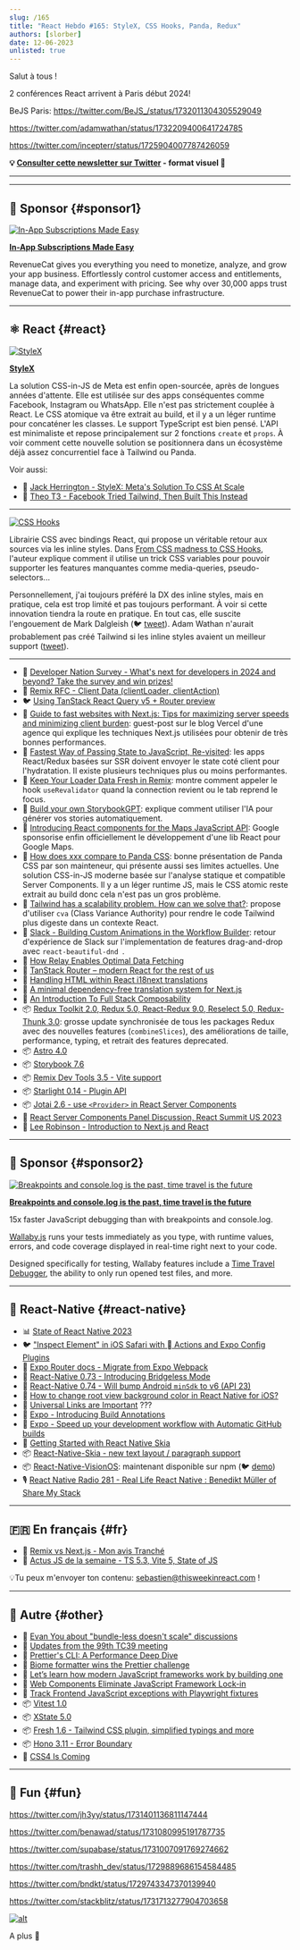 ```yaml
---
slug: /165
title: "React Hebdo #165: StyleX, CSS Hooks, Panda, Redux"
authors: [slorber]
date: 12-06-2023
unlisted: true
---
```


Salut à tous !

2 conférences React arrivent à Paris début 2024!

BeJS Paris: https://twitter.com/BeJS_/status/1732011304305529049

https://twitter.com/adamwathan/status/1732209400641724785

https://twitter.com/incepterr/status/1725904007787426059

<Todo />

<!-- truncate -->

**💡 [Consulter cette newsletter sur Twitter](https://slo.im/thread) - format visuel 🎨**

---


<Support />

---

## 💸 Sponsor {#sponsor1}

[![In-App Subscriptions Made Easy](/emails/issues/165/RevenueCat.jpg)](https://www.revenuecat.com?utm_source=twir&utm_medium=sponsorship&utm_campaign=dec_23)

**[In-App Subscriptions Made Easy](https://www.revenuecat.com?utm_source=twir&utm_medium=sponsorship&utm_campaign=dec_23)**

RevenueCat gives you everything you need to monetize, analyze, and grow your app business. Effortlessly control customer access and entitlements, manage data, and experiment with pricing. See why over 30,000 apps trust RevenueCat to power their in-app purchase infrastructure.

---

## ⚛️ React {#react}

[![StyleX](/emails/issues/165/stylex.jpg)](https://github.com/facebook/stylex)

[**StyleX**](https://github.com/facebook/stylex)

La solution CSS-in-JS de Meta est enfin open-sourcée, après de longues années d'attente. Elle est utilisée sur des apps conséquentes comme Facebook, Instagram ou WhatsApp. Elle n'est pas strictement couplée à React. Le CSS atomique va être extrait au build, et il y a un léger runtime pour concaténer les classes. Le support TypeScript est bien pensé. L'API est minimaliste et repose principalement sur 2 fonctions `create` et `props`. À voir comment cette nouvelle solution se positionnera dans un écosystème déjà assez concurrentiel face à Tailwind ou Panda.

Voir aussi:

- 🎥 [Jack Herrington - StyleX: Meta's Solution To CSS At Scale](https://www.youtube.com/watch?v=6ZDiGtg1jN4)
- 🎥 [Theo T3 - Facebook Tried Tailwind, Then Built This Instead](https://www.youtube.com/watch?v=PHV94q7BivI)

---

[![CSS Hooks](/emails/issues/165/csshooks.jpg)](https://css-hooks.com/)

Librairie CSS avec bindings React, qui propose un véritable retour aux sources via les inline styles. Dans [From CSS madness to CSS Hooks](https://nsaunders.dev/posts/css-madness-to-hooks), l'auteur explique comment il utilise un trick CSS variables pour pouvoir supporter les features manquantes comme media-queries, pseudo-selectors...

Personnellement, j'ai toujours préféré la DX des inline styles, mais en pratique, cela est trop limité et pas toujours performant. À voir si cette innovation tiendra la route en pratique. En tout cas, elle suscite l'engouement de Mark Dalgleish (🐦 [tweet](https://twitter.com/markdalgleish/status/1729399475494608923)). Adam Wathan n'aurait probablement pas créé Tailwind si les inline styles avaient un meilleur support ([tweet](https://twitter.com/adamwathan/status/1732209400641724785)).

---

- 💸 [Developer Nation Survey - What's next for developers in 2024 and beyond? Take the survey and win prizes!](https://developereconomics.net/?member_id=thisweekinreact&utm_medium=nl_ad1)
- 👀 [Remix RFC - Client Data (clientLoader, clientAction)](https://github.com/remix-run/remix/discussions/7634)
- 🐦 [Using TanStack React Query v5 + Router preview](https://twitter.com/tannerlinsley/status/1730621837212876829)
- 📜 [Guide to fast websites with Next.js: Tips for maximizing server speeds and minimizing client burden](https://vercel.com/blog/guide-to-fast-websites-with-next-js-tips-for-maximizing-server-speeds): guest-post sur le blog Vercel d'une agence qui explique les techniques Next.js utilisées pour obtenir de très bonnes performances.
- 📜 [Fastest Way of Passing State to JavaScript, Re-visited](https://calendar.perfplanet.com/2023/fastest-way-passing-state-javascript-revisited/): les apps React/Redux basées sur SSR doivent envoyer le state coté client pour l'hydratation. Il existe plusieurs techniques plus ou moins performantes.
- 📜 [Keep Your Loader Data Fresh in Remix](https://sergiodxa.com/tutorials/keep-your-loader-data-fresh-in-remix): montre comment appeler le hook `useRevalidator` quand la connection revient ou le tab reprend le focus.
- 📜 [Build your own StorybookGPT](https://storybook.js.org/blog/build-your-own-storybook-gpt/): explique comment utiliser l'IA pour générer vos stories automatiquement.
- 📜 [Introducing React components for the Maps JavaScript API](https://cloud.google.com/blog/products/maps-platform/introducing-react-components-for-the-maps-javascript-api/): Google sponsorise enfin officiellement le développement d'une lib React pour Google Maps.
- 📜 [How does xxx compare to Panda CSS](https://www.astahmer.dev/posts/how-does-xxx-compares-to-panda-css): bonne présentation de Panda CSS par son mainteneur, qui présente aussi ses limites actuelles. Une solution CSS-in-JS moderne basée sur l'analyse statique et compatible Server Components. Il y a un léger runtime JS, mais le CSS atomic reste extrait au build donc cela n'est pas un gros problème.
- 📜 [Tailwind has a scalability problem. How can we solve that?](https://byteofdev.com/posts/scale-tailwindcss/): propose d'utiliser `cva` (Class Variance Authority) pour rendre le code Tailwind plus digeste dans un contexte React.
- 📜 [Slack - Building Custom Animations in the Workflow Builder](https://slack.engineering/building-custom-animations-in-the-workflow-builder/): retour d'expérience de Slack sur l'implementation de features drag-and-drop avec `react-beautiful-dnd `.
- 📜 [How Relay Enables Optimal Data Fetching](https://relay.dev/blog/2023/10/24/how-relay-enables-optimal-data-fetching/)
- 📜 [TanStack Router – modern React for the rest of us](https://swizec.com/blog/tanstack-router-modern-react-for-the-rest-of-us/)
- 📜 [Handling HTML within React i18next translations](https://rafaelcamargo.com/blog/handling-html-within-react-i18next-translations/)
- 📜 [A minimal dependency-free translation system for Next.js](https://www.thomasledoux.be/blog/minimal-dependency-free-translation-system-nextjs)
- 📜 [An Introduction To Full Stack Composability](https://www.smashingmagazine.com/2023/11/introduction-full-stack-composability/)
- 📦 [Redux Toolkit 2.0, Redux 5.0, React-Redux 9.0, Reselect 5.0, Redux-Thunk 3.0](https://github.com/reduxjs/redux-toolkit/releases/tag/v2.0.0): grosse update synchronisée de tous les packages Redux avec des nouvelles features (`combineSlices`), des améliorations de taille, performance, typing, et retrait des features deprecated.
- 📦 [Astro 4.0](https://astro.build/blog/astro-4/)
- 📦 [Storybook 7.6](https://storybook.js.org/blog/storybook-7-6/)
- 📦 [Remix Dev Tools 3.5 - Vite support](https://github.com/Code-Forge-Net/Remix-Dev-Tools/releases/tag/v3.5.0)
- 📦 [Starlight 0.14 - Plugin API](https://github.com/withastro/starlight/releases/tag/%40astrojs%2Fstarlight%400.14.0)
- 📦 [Jotai 2.6 - use `<Provider>` in React Server Components](https://github.com/pmndrs/jotai/releases/tag/v2.6.0)
- 🎥 [React Server Components Panel Discussion, React Summit US 2023](https://www.youtube.com/watch?v=ujaTs-5LEWM)
- 🎥 [Lee Robinson - Introduction to Next.js and React](https://www.youtube.com/@leerob)

<SubscribeFormEmbed placement="middle" />

---

## 💸 Sponsor {#sponsor2}

[![Breakpoints and console.log is the past, time travel is the future](/emails/issues/165/Breakpoints.jpg)](https://wallabyjs.com/?referrer=ThisWeekInReact1)

**[Breakpoints and console.log is the past, time travel is the future](https://wallabyjs.com/?referrer=ThisWeekInReact1)**

15x faster JavaScript debugging than with breakpoints and console.log.

[Wallaby.js](https://wallabyjs.com/?referrer=ThisWeekInReact1) runs your tests immediately as you type, with runtime values, errors, and code coverage displayed in real-time right next to your code.

Designed specifically for testing, Wallaby features include a [Time Travel Debugger](https://wallabyjs.com/docs/intro/time-travel-debugger.html?referrer=ThisWeekInReact1), the ability to only run opened test files, and more.

---

## 📱 React-Native {#react-native}

- 📊 [State of React Native 2023](https://survey.stateofreactnative.com/)
- 🐦 ["Inspect Element" in iOS Safari with  Actions and Expo Config Plugins](https://twitter.com/Baconbrix/status/1731407884624310708)
- 📖 [Expo Router docs - Migrate from Expo Webpack](https://docs.expo.dev/router/migrate/from-expo-webpack/)
- 💬 [React-Native 0.73 - Introducing Bridgeless Mode](https://github.com/reactwg/react-native-new-architecture/discussions/154)
- 💬 [React-Native 0.74 - Will bump Android `minSdk` to v6 (API 23)](https://github.com/react-native-community/discussions-and-proposals/discussions/740)
- 📜 [How to change root view background color in React Native for iOS?](https://www.oskarkwasniewski.dev/blog/react-native-change-native-background-color)
- 📜 [Universal Links are Important](https://evanbacon.dev/blog/universal-links) ???
- 📜 [Expo - Introducing Build Annotations](https://expo.dev/changelog/2023/12-01-build-annotations)
- 📜 [Expo - Speed up your development workflow with Automatic GitHub builds](https://expo.dev/changelog/2023/11-29-automatic-github-builds)
- 📜 [Getting Started with React Native Skia](https://shopify.engineering/getting-started-with-react-native-skia)
- 📦 [React-Native-Skia - new text layout / paragraph support](https://shopify.github.io/react-native-skia/docs/text/paragraph/)
- 📦 [React-Native-VisionOS](https://github.com/callstack/react-native-visionos): maintenant disponible sur npm (🐦 [demo](https://twitter.com/o_kwasniewski/status/1729453555201802495))
- 🎙️ [React Native Radio 281 - Real Life React Native : Benedikt Müller of Share My Stack](https://reactnativeradio.com/episodes/rnr-281-real-life-react-native-benedikt-muller-of-share-my-stack)

---

## 🇫🇷 En français {#fr}

- 🎥 [Remix vs Next.js - Mon avis Tranché](https://www.youtube.com/watch?v=nuT6JOyVZho)
- 🎥 [Actus JS de la semaine - TS 5.3, Vite 5, State of JS](https://www.youtube.com/watch?v=hiw-8SxGjYs)

💡Tu peux m'envoyer ton contenu: [sebastien@thisweekinreact.com](mailto:sebastien@thisweekinreact.com?subject=Contenu%20en%20fran%C3%A7ais) !

---

## 🔀 Autre {#other}

- 🧵 [Evan You about "bundle-less doesn't scale" discussions](https://twitter.com/youyuxi/status/1730537401217610234)
- 📜 [Updates from the 99th TC39 meeting](https://dev.to/hemanth/updates-from-the-99th-tc39-meeting-15hn)
- 📜 [Prettier's CLI: A Performance Deep Dive](https://prettier.io/blog/2023/11/30/cli-deep-dive)
- 📜 [Biome formatter wins the Prettier challenge](https://biomejs.dev/blog/biome-wins-prettier-challenge/)
- 📜 [Let’s learn how modern JavaScript frameworks work by building one](https://nolanlawson.com/2023/12/02/lets-learn-how-modern-javascript-frameworks-work-by-building-one/)
- 📜 [Web Components Eliminate JavaScript Framework Lock-in](https://jakelazaroff.com/words/web-components-eliminate-javascript-framework-lock-in/)
- 📜 [Track Frontend JavaScript exceptions with Playwright fixtures](https://www.checklyhq.com/blog/track-frontend-javascript-exceptions-with-playwright/)
- 📦 [Vitest 1.0](https://github.com/vitest-dev/vitest/releases/tag/v1.0.0)
- 📦 [XState 5.0](https://stately.ai/blog/2023-12-01-xstate-v5)
- 📦 [Fresh 1.6 - Tailwind CSS plugin, simplified typings and more](https://deno.com/blog/fresh-1.6)
- 📦 [Hono 3.11 - Error Boundary](https://github.com/honojs/hono/releases/tag/v3.11.0)
- 🎥 [CSS4 Is Coming](https://www.youtube.com/watch?v=j4mOm1qic7k)

---

## 🤭 Fun {#fun}

https://twitter.com/jh3yy/status/1731401136811147444

https://twitter.com/benawad/status/1731080995191787735

https://twitter.com/supabase/status/1731007091769274662

https://twitter.com/trashh_dev/status/1729889686154584485

https://twitter.com/bndkt/status/1729743347370139940

https://twitter.com/stackblitz/status/1731713277904703658

[![alt](/emails/issues/122/meme.jpg)](https://twitter.com/TODOTODOTODOTODOTODOTODOTODOTODOTODOTODO)

A plus 👋

